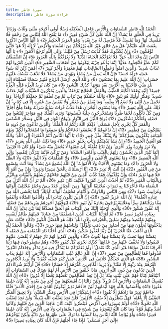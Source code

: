 ```yaml
---
title: سورة فاطر
description: قراءة سورة فاطر
---
```


الْحَمْدُ لِلَّهِ فَاطِرِ السَّمَاوَاتِ وَالْأَرْضِ جَاعِلِ الْمَلَائِكَةِ رُسُلًا أُولِي أَجْنِحَةٍ مَثْنَىٰ وَثُلَاثَ وَرُبَاعَ ۚ يَزِيدُ فِي الْخَلْقِ مَا يَشَاءُ ۚ إِنَّ اللَّهَ عَلَىٰ كُلِّ شَيْءٍ قَدِيرٌ ﴿1﴾ مَا يَفْتَحِ اللَّهُ لِلنَّاسِ مِنْ رَحْمَةٍ فَلَا مُمْسِكَ لَهَا ۖ وَمَا يُمْسِكْ فَلَا مُرْسِلَ لَهُ مِنْ بَعْدِهِ ۚ وَهُوَ الْعَزِيزُ الْحَكِيمُ ﴿2﴾ يَا أَيُّهَا النَّاسُ اذْكُرُوا نِعْمَتَ اللَّهِ عَلَيْكُمْ ۚ هَلْ مِنْ خَالِقٍ غَيْرُ اللَّهِ يَرْزُقُكُمْ مِنَ السَّمَاءِ وَالْأَرْضِ ۚ لَا إِلَٰهَ إِلَّا هُوَ ۖ فَأَنَّىٰ تُؤْفَكُونَ ﴿3﴾ وَإِنْ يُكَذِّبُوكَ فَقَدْ كُذِّبَتْ رُسُلٌ مِنْ قَبْلِكَ ۚ وَإِلَى اللَّهِ تُرْجَعُ الْأُمُورُ ﴿4﴾ يَا أَيُّهَا النَّاسُ إِنَّ وَعْدَ اللَّهِ حَقٌّ ۖ فَلَا تَغُرَّنَّكُمُ الْحَيَاةُ الدُّنْيَا ۖ وَلَا يَغُرَّنَّكُمْ بِاللَّهِ الْغَرُورُ ﴿5﴾ إِنَّ الشَّيْطَانَ لَكُمْ عَدُوٌّ فَاتَّخِذُوهُ عَدُوًّا ۚ إِنَّمَا يَدْعُو حِزْبَهُ لِيَكُونُوا مِنْ أَصْحَابِ السَّعِيرِ ﴿6﴾ الَّذِينَ كَفَرُوا لَهُمْ عَذَابٌ شَدِيدٌ ۖ وَالَّذِينَ آمَنُوا وَعَمِلُوا الصَّالِحَاتِ لَهُمْ مَغْفِرَةٌ وَأَجْرٌ كَبِيرٌ ﴿7﴾ أَفَمَنْ زُيِّنَ لَهُ سُوءُ عَمَلِهِ فَرَآهُ حَسَنًا ۖ فَإِنَّ اللَّهَ يُضِلُّ مَنْ يَشَاءُ وَيَهْدِي مَنْ يَشَاءُ ۖ فَلَا تَذْهَبْ نَفْسُكَ عَلَيْهِمْ حَسَرَاتٍ ۚ إِنَّ اللَّهَ عَلِيمٌ بِمَا يَصْنَعُونَ ﴿8﴾ وَاللَّهُ الَّذِي أَرْسَلَ الرِّيَاحَ فَتُثِيرُ سَحَابًا فَسُقْنَاهُ إِلَىٰ بَلَدٍ مَيِّتٍ فَأَحْيَيْنَا بِهِ الْأَرْضَ بَعْدَ مَوْتِهَا ۚ كَذَٰلِكَ النُّشُورُ ﴿9﴾ مَنْ كَانَ يُرِيدُ الْعِزَّةَ فَلِلَّهِ الْعِزَّةُ جَمِيعًا ۚ إِلَيْهِ يَصْعَدُ الْكَلِمُ الطَّيِّبُ وَالْعَمَلُ الصَّالِحُ يَرْفَعُهُ ۚ وَالَّذِينَ يَمْكُرُونَ السَّيِّئَاتِ لَهُمْ عَذَابٌ شَدِيدٌ ۖ وَمَكْرُ أُولَٰئِكَ هُوَ يَبُورُ ﴿10﴾ وَاللَّهُ خَلَقَكُمْ مِنْ تُرَابٍ ثُمَّ مِنْ نُطْفَةٍ ثُمَّ جَعَلَكُمْ أَزْوَاجًا ۚ وَمَا تَحْمِلُ مِنْ أُنْثَىٰ وَلَا تَضَعُ إِلَّا بِعِلْمِهِ ۚ وَمَا يُعَمَّرُ مِنْ مُعَمَّرٍ وَلَا يُنْقَصُ مِنْ عُمُرِهِ إِلَّا فِي كِتَابٍ ۚ إِنَّ ذَٰلِكَ عَلَى اللَّهِ يَسِيرٌ ﴿11﴾ وَمَا يَسْتَوِي الْبَحْرَانِ هَٰذَا عَذْبٌ فُرَاتٌ سَائِغٌ شَرَابُهُ وَهَٰذَا مِلْحٌ أُجَاجٌ ۖ وَمِنْ كُلٍّ تَأْكُلُونَ لَحْمًا طَرِيًّا وَتَسْتَخْرِجُونَ حِلْيَةً تَلْبَسُونَهَا ۖ وَتَرَى الْفُلْكَ فِيهِ مَوَاخِرَ لِتَبْتَغُوا مِنْ فَضْلِهِ وَلَعَلَّكُمْ تَشْكُرُونَ ﴿12﴾ يُولِجُ اللَّيْلَ فِي النَّهَارِ وَيُولِجُ النَّهَارَ فِي اللَّيْلِ وَسَخَّرَ الشَّمْسَ وَالْقَمَرَ كُلٌّ يَجْرِي لِأَجَلٍ مُسَمًّى ۚ ذَٰلِكُمُ اللَّهُ رَبُّكُمْ لَهُ الْمُلْكُ ۚ وَالَّذِينَ تَدْعُونَ مِنْ دُونِهِ مَا يَمْلِكُونَ مِنْ قِطْمِيرٍ ﴿13﴾ إِنْ تَدْعُوهُمْ لَا يَسْمَعُوا دُعَاءَكُمْ وَلَوْ سَمِعُوا مَا اسْتَجَابُوا لَكُمْ ۖ وَيَوْمَ الْقِيَامَةِ يَكْفُرُونَ بِشِرْكِكُمْ ۚ وَلَا يُنَبِّئُكَ مِثْلُ خَبِيرٍ ﴿14﴾ يَا أَيُّهَا النَّاسُ أَنْتُمُ الْفُقَرَاءُ إِلَى اللَّهِ ۖ وَاللَّهُ هُوَ الْغَنِيُّ الْحَمِيدُ ﴿15﴾ إِنْ يَشَأْ يُذْهِبْكُمْ وَيَأْتِ بِخَلْقٍ جَدِيدٍ ﴿16﴾ وَمَا ذَٰلِكَ عَلَى اللَّهِ بِعَزِيزٍ ﴿17﴾ وَلَا تَزِرُ وَازِرَةٌ وِزْرَ أُخْرَىٰ ۚ وَإِنْ تَدْعُ مُثْقَلَةٌ إِلَىٰ حِمْلِهَا لَا يُحْمَلْ مِنْهُ شَيْءٌ وَلَوْ كَانَ ذَا قُرْبَىٰ ۗ إِنَّمَا تُنْذِرُ الَّذِينَ يَخْشَوْنَ رَبَّهُمْ بِالْغَيْبِ وَأَقَامُوا الصَّلَاةَ ۚ وَمَنْ تَزَكَّىٰ فَإِنَّمَا يَتَزَكَّىٰ لِنَفْسِهِ ۚ وَإِلَى اللَّهِ الْمَصِيرُ ﴿18﴾ وَمَا يَسْتَوِي الْأَعْمَىٰ وَالْبَصِيرُ ﴿19﴾ وَلَا الظُّلُمَاتُ وَلَا النُّورُ ﴿20﴾ وَلَا الظِّلُّ وَلَا الْحَرُورُ ﴿21﴾ وَمَا يَسْتَوِي الْأَحْيَاءُ وَلَا الْأَمْوَاتُ ۚ إِنَّ اللَّهَ يُسْمِعُ مَنْ يَشَاءُ ۖ وَمَا أَنْتَ بِمُسْمِعٍ مَنْ فِي الْقُبُورِ ﴿22﴾ إِنْ أَنْتَ إِلَّا نَذِيرٌ ﴿23﴾ إِنَّا أَرْسَلْنَاكَ بِالْحَقِّ بَشِيرًا وَنَذِيرًا ۚ وَإِنْ مِنْ أُمَّةٍ إِلَّا خَلَا فِيهَا نَذِيرٌ ﴿24﴾ وَإِنْ يُكَذِّبُوكَ فَقَدْ كَذَّبَ الَّذِينَ مِنْ قَبْلِهِمْ جَاءَتْهُمْ رُسُلُهُمْ بِالْبَيِّنَاتِ وَبِالزُّبُرِ وَبِالْكِتَابِ الْمُنِيرِ ﴿25﴾ ثُمَّ أَخَذْتُ الَّذِينَ كَفَرُوا ۖ فَكَيْفَ كَانَ نَكِيرِ ﴿26﴾ أَلَمْ تَرَ أَنَّ اللَّهَ أَنْزَلَ مِنَ السَّمَاءِ مَاءً فَأَخْرَجْنَا بِهِ ثَمَرَاتٍ مُخْتَلِفًا أَلْوَانُهَا ۚ وَمِنَ الْجِبَالِ جُدَدٌ بِيضٌ وَحُمْرٌ مُخْتَلِفٌ أَلْوَانُهَا وَغَرَابِيبُ سُودٌ ﴿27﴾ وَمِنَ النَّاسِ وَالدَّوَابِّ وَالْأَنْعَامِ مُخْتَلِفٌ أَلْوَانُهُ كَذَٰلِكَ ۗ إِنَّمَا يَخْشَى اللَّهَ مِنْ عِبَادِهِ الْعُلَمَاءُ ۗ إِنَّ اللَّهَ عَزِيزٌ غَفُورٌ ﴿28﴾ إِنَّ الَّذِينَ يَتْلُونَ كِتَابَ اللَّهِ وَأَقَامُوا الصَّلَاةَ وَأَنْفَقُوا مِمَّا رَزَقْنَاهُمْ سِرًّا وَعَلَانِيَةً يَرْجُونَ تِجَارَةً لَنْ تَبُورَ ﴿29﴾ لِيُوَفِّيَهُمْ أُجُورَهُمْ وَيَزِيدَهُمْ مِنْ فَضْلِهِ ۚ إِنَّهُ غَفُورٌ شَكُورٌ ﴿30﴾ وَالَّذِي أَوْحَيْنَا إِلَيْكَ مِنَ الْكِتَابِ هُوَ الْحَقُّ مُصَدِّقًا لِمَا بَيْنَ يَدَيْهِ ۗ إِنَّ اللَّهَ بِعِبَادِهِ لَخَبِيرٌ بَصِيرٌ ﴿31﴾ ثُمَّ أَوْرَثْنَا الْكِتَابَ الَّذِينَ اصْطَفَيْنَا مِنْ عِبَادِنَا ۖ فَمِنْهُمْ ظَالِمٌ لِنَفْسِهِ وَمِنْهُمْ مُقْتَصِدٌ وَمِنْهُمْ سَابِقٌ بِالْخَيْرَاتِ بِإِذْنِ اللَّهِ ۚ ذَٰلِكَ هُوَ الْفَضْلُ الْكَبِيرُ ﴿32﴾ جَنَّاتُ عَدْنٍ يَدْخُلُونَهَا يُحَلَّوْنَ فِيهَا مِنْ أَسَاوِرَ مِنْ ذَهَبٍ وَلُؤْلُؤًا ۖ وَلِبَاسُهُمْ فِيهَا حَرِيرٌ ﴿33﴾ وَقَالُوا الْحَمْدُ لِلَّهِ الَّذِي أَذْهَبَ عَنَّا الْحَزَنَ ۖ إِنَّ رَبَّنَا لَغَفُورٌ شَكُورٌ ﴿34﴾ الَّذِي أَحَلَّنَا دَارَ الْمُقَامَةِ مِنْ فَضْلِهِ لَا يَمَسُّنَا فِيهَا نَصَبٌ وَلَا يَمَسُّنَا فِيهَا لُغُوبٌ ﴿35﴾ وَالَّذِينَ كَفَرُوا لَهُمْ نَارُ جَهَنَّمَ لَا يُقْضَىٰ عَلَيْهِمْ فَيَمُوتُوا وَلَا يُخَفَّفُ عَنْهُمْ مِنْ عَذَابِهَا ۚ كَذَٰلِكَ نَجْزِي كُلَّ كَفُورٍ ﴿36﴾ وَهُمْ يَصْطَرِخُونَ فِيهَا رَبَّنَا أَخْرِجْنَا نَعْمَلْ صَالِحًا غَيْرَ الَّذِي كُنَّا نَعْمَلُ ۚ أَوَلَمْ نُعَمِّرْكُمْ مَا يَتَذَكَّرُ فِيهِ مَنْ تَذَكَّرَ وَجَاءَكُمُ النَّذِيرُ ۖ فَذُوقُوا فَمَا لِلظَّالِمِينَ مِنْ نَصِيرٍ ﴿37﴾ إِنَّ اللَّهَ عَالِمُ غَيْبِ السَّمَاوَاتِ وَالْأَرْضِ ۚ إِنَّهُ عَلِيمٌ بِذَاتِ الصُّدُورِ ﴿38﴾ هُوَ الَّذِي جَعَلَكُمْ خَلَائِفَ فِي الْأَرْضِ ۚ فَمَنْ كَفَرَ فَعَلَيْهِ كُفْرُهُ ۖ وَلَا يَزِيدُ الْكَافِرِينَ كُفْرُهُمْ عِنْدَ رَبِّهِمْ إِلَّا مَقْتًا ۖ وَلَا يَزِيدُ الْكَافِرِينَ كُفْرُهُمْ إِلَّا خَسَارًا ﴿39﴾ قُلْ أَرَأَيْتُمْ شُرَكَاءَكُمُ الَّذِينَ تَدْعُونَ مِنْ دُونِ اللَّهِ أَرُونِي مَاذَا خَلَقُوا مِنَ الْأَرْضِ أَمْ لَهُمْ شِرْكٌ فِي السَّمَاوَاتِ أَمْ آتَيْنَاهُمْ كِتَابًا فَهُمْ عَلَىٰ بَيِّنَتٍ مِنْهُ ۚ بَلْ إِنْ يَعِدُ الظَّالِمُونَ بَعْضُهُمْ بَعْضًا إِلَّا غُرُورًا ﴿40﴾ إِنَّ اللَّهَ يُمْسِكُ السَّمَاوَاتِ وَالْأَرْضَ أَنْ تَزُولَا ۚ وَلَئِنْ زَالَتَا إِنْ أَمْسَكَهُمَا مِنْ أَحَدٍ مِنْ بَعْدِهِ ۚ إِنَّهُ كَانَ حَلِيمًا غَفُورًا ﴿41﴾ وَأَقْسَمُوا بِاللَّهِ جَهْدَ أَيْمَانِهِمْ لَئِنْ جَاءَهُمْ نَذِيرٌ لَيَكُونُنَّ أَهْدَىٰ مِنْ إِحْدَى الْأُمَمِ ۖ فَلَمَّا جَاءَهُمْ نَذِيرٌ مَا زَادَهُمْ إِلَّا نُفُورًا ﴿42﴾ اسْتِكْبَارًا فِي الْأَرْضِ وَمَكْرَ السَّيِّئِ ۚ وَلَا يَحِيقُ الْمَكْرُ السَّيِّئُ إِلَّا بِأَهْلِهِ ۚ فَهَلْ يَنْظُرُونَ إِلَّا سُنَّتَ الْأَوَّلِينَ ۚ فَلَنْ تَجِدَ لِسُنَّتِ اللَّهِ تَبْدِيلًا ۖ وَلَنْ تَجِدَ لِسُنَّتِ اللَّهِ تَحْوِيلًا ﴿43﴾ أَوَلَمْ يَسِيرُوا فِي الْأَرْضِ فَيَنْظُرُوا كَيْفَ كَانَ عَاقِبَةُ الَّذِينَ مِنْ قَبْلِهِمْ وَكَانُوا أَشَدَّ مِنْهُمْ قُوَّةً ۚ وَمَا كَانَ اللَّهُ لِيُعْجِزَهُ مِنْ شَيْءٍ فِي السَّمَاوَاتِ وَلَا فِي الْأَرْضِ ۚ إِنَّهُ كَانَ عَلِيمًا قَدِيرًا ﴿44﴾ وَلَوْ يُؤَاخِذُ اللَّهُ النَّاسَ بِمَا كَسَبُوا مَا تَرَكَ عَلَىٰ ظَهْرِهَا مِنْ دَابَّةٍ وَلَٰكِنْ يُؤَخِّرُهُمْ إِلَىٰ أَجَلٍ مُسَمًّى ۖ فَإِذَا جَاءَ أَجَلُهُمْ فَإِنَّ اللَّهَ كَانَ بِعِبَادِهِ بَصِيرًا ﴿45﴾
